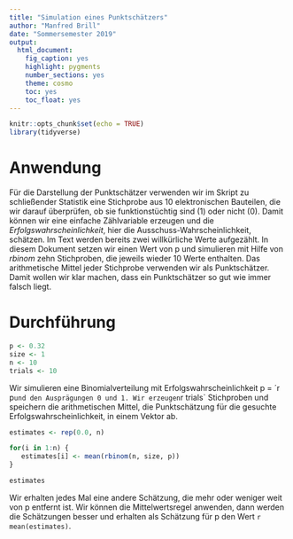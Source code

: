 ```yaml
---
title: "Simulation eines Punktschätzers"
author: "Manfred Brill"
date: "Sommersemester 2019"
output: 
  html_document: 
    fig_caption: yes
    highlight: pygments
    number_sections: yes
    theme: cosmo
    toc: yes
    toc_float: yes
---
```


```r
knitr::opts_chunk$set(echo = TRUE)
library(tidyverse)
```

# Anwendung
Für die Darstellung der Punktschätzer verwenden wir im Skript 
zu schließender Statistik eine Stichprobe aus 10 elektronischen Bauteilen, die wir darauf überprüfen, ob sie funktionstüchtig sind
(1) oder nicht (0). Damit können wir eine einfache Zählvariable erzeugen und die *Erfolgswahrscheinlichkeit*, hier die Ausschuss-Wahrscheinlichkeit, schätzen. Im Text
werden bereits zwei willkürliche Werte aufgezählt. In diesem Dokument setzen wir einen Wert von p und simulieren mit Hilfe von *rbinom* zehn Stichproben, die jeweils wieder 10 Werte enthalten.
Das arithmetische Mittel jeder Stichprobe verwenden wir als Punktschätzer. Damit wollen wir klar machen, dass ein Punktschätzer
so gut wie immer falsch liegt.

# Durchführung

```r
p <- 0.32
size <- 1
n <- 10
trials <- 10
```
Wir simulieren eine Binomialverteilung mit Erfolgswahrscheinlichkeit p = ´r p` und den Ausprägungen 0 und 1. Wir erzeugen
`r trials` Stichproben und speichern die arithmetischen Mittel,
die Punktschätzung für die gesuchte Erfolgswahrscheinlichkeit,
in einem Vektor ab.

```r
estimates <- rep(0.0, n)

for(i in 1:n) {
   estimates[i] <- mean(rbinom(n, size, p))
}

estimates
```

Wir erhalten jedes Mal eine andere Schätzung, die mehr oder weniger
weit von p entfernt ist. Wir können die Mittelwertsregel anwenden, dann werden die Schätzungen besser und erhalten als Schätzung für p
den Wert `r mean(estimates)`.



